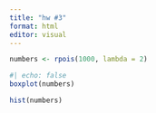 ```yaml
---
title: "hw #3"
format: html
editor: visual
---
```


```r
numbers <- rpois(1000, lambda = 2)
```

```r
#| echo: false
boxplot(numbers)
```

```r
hist(numbers)
```
